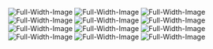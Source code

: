 ![Full-Width-Image](/images/wir_1.png "Full Width Image")
![Full-Width-Image](/images/wir_2.png "Full Width Image")
![Full-Width-Image](/images/wir_3.png "Full Width Image")
![Full-Width-Image](/images/wir_4.png "Full Width Image")
![Full-Width-Image](/images/wir_5.png "Full Width Image")
![Full-Width-Image](/images/wir_6.png "Full Width Image")
![Full-Width-Image](/images/wir_7.png "Full Width Image")
![Full-Width-Image](/images/wir_8.png "Full Width Image")
![Full-Width-Image](/images/wir_9.png "Full Width Image")
![Full-Width-Image](/images/wir_10.png "Full Width Image")
![Full-Width-Image](/images/wir_11.png "Full Width Image")
![Full-Width-Image](/images/wir_12.png "Full Width Image")